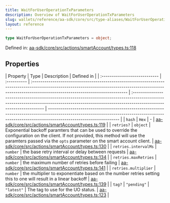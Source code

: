 ```yaml
---
title: WaitForUserOperationTxParameters
description: Overview of WaitForUserOperationTxParameters
slug: wallets/reference/aa-sdk/core/src/type-aliases/WaitForUserOperationTxParameters
layout: reference
---
```


```ts
type WaitForUserOperationTxParameters = object;
```

Defined in: [aa-sdk/core/src/actions/smartAccount/types.ts:118](https://github.com/alchemyplatform/aa-sdk/blob/49e74eee8606f480b200b4612d00d950da8a8742/aa-sdk/core/src/actions/smartAccount/types.ts#L118)

## Properties

| Property                      | Type        | Description                                                                                                                                                                                                  | Defined in                                                                                                                                                                                      |
| :---------------------------- | :---------- | :----------------------------------------------------------------------------------------------------------------------------------------------------------------------------------------------------------- | :---------------------------------------------------------------------------------------------------------------------------------------------------------------------------------------------- | ----------------------------------------------------------------------------------------------------------------------------------------------------------------------------------------------- |
| <a id="hash" /> `hash`        | `Hex`       | -                                                                                                                                                                                                            | [aa-sdk/core/src/actions/smartAccount/types.ts:119](https://github.com/alchemyplatform/aa-sdk/blob/49e74eee8606f480b200b4612d00d950da8a8742/aa-sdk/core/src/actions/smartAccount/types.ts#L119) |
| <a id="retries" /> `retries?` | `object`    | Exponential backoff paramters that can be used to override the configuration on the client. If not provided, this method will use the paramters passed via the `opts` parameter on the smart account client. | [aa-sdk/core/src/actions/smartAccount/types.ts:130](https://github.com/alchemyplatform/aa-sdk/blob/49e74eee8606f480b200b4612d00d950da8a8742/aa-sdk/core/src/actions/smartAccount/types.ts#L130) |
| `retries.intervalMs`          | `number`    | the base retry interval or delay between requests                                                                                                                                                            | [aa-sdk/core/src/actions/smartAccount/types.ts:134](https://github.com/alchemyplatform/aa-sdk/blob/49e74eee8606f480b200b4612d00d950da8a8742/aa-sdk/core/src/actions/smartAccount/types.ts#L134) |
| `retries.maxRetries`          | `number`    | the maximum number of retries before failing                                                                                                                                                                 | [aa-sdk/core/src/actions/smartAccount/types.ts:141](https://github.com/alchemyplatform/aa-sdk/blob/49e74eee8606f480b200b4612d00d950da8a8742/aa-sdk/core/src/actions/smartAccount/types.ts#L141) |
| `retries.multiplier`          | `number`    | the multiplier to exponentiate based on the number retries setting this to one will result in a linear backoff                                                                                               | [aa-sdk/core/src/actions/smartAccount/types.ts:139](https://github.com/alchemyplatform/aa-sdk/blob/49e74eee8606f480b200b4612d00d950da8a8742/aa-sdk/core/src/actions/smartAccount/types.ts#L139) |
| <a id="tag" /> `tag?`         | `"pending"` | `"latest"`                                                                                                                                                                                                   | The tag to use for the UO status.                                                                                                                                                               | [aa-sdk/core/src/actions/smartAccount/types.ts:123](https://github.com/alchemyplatform/aa-sdk/blob/49e74eee8606f480b200b4612d00d950da8a8742/aa-sdk/core/src/actions/smartAccount/types.ts#L123) |
